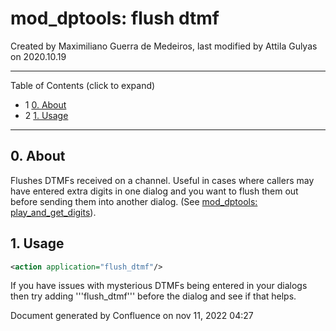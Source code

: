 
# mod_dptools: flush dtmf 

 Created by  Maximiliano Guerra de Medeiros, last modified by  Attila Gulyas on 2020.10.19

---

Table of Contents (click to expand)

* 1 [0\. About](#0-about)
* 2 [1\. Usage](#1-usage)

---

## 0\. About

Flushes DTMFs received on a channel. Useful in cases where callers may have entered extra digits in one dialog and you want to flush them out before sending them into another dialog. (See [mod\_dptools: play\_and\_get\_digits](./6586933.mdx#about)).

## 1\. Usage

```xml
<action application="flush_dtmf"/>
```

If you have issues with mysterious DTMFs being entered in your dialogs then try adding '''flush\_dtmf''' before the dialog and see if that helps.

  
Document generated by Confluence on nov 11, 2022 04:27

